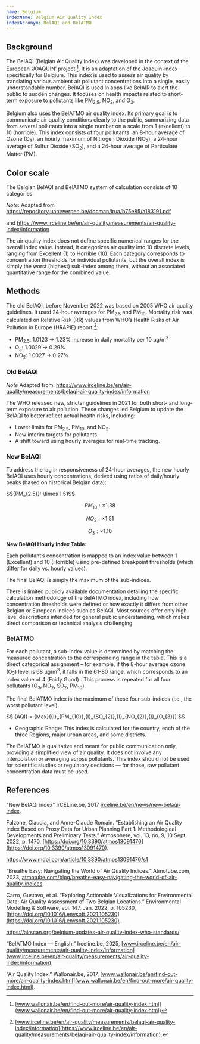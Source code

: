 ```yaml
---
name: Belgium
indexName: Belgium Air Quality Index
indexAcronym: BelAQI and BelATMO
---
```



## Background

The BelAQI (Belgian Air Quality Index) was developed in the context of the European ‘JOAQUIN’ project [^1]. It is an adaptation of 
the Joaquin-index specifically for Belgium. This index is used to assess air quality by translating various ambient air pollutant 
concentrations into a single, easily understandable number. BelAQI is used in apps like BelAIR to alert the public to sudden changes. 
It focuses on health impacts related to short-term exposure to pollutants like PM<sub>2.5</sub>, NO<sub>2</sub>, and O<sub>3</sub>. 

Belgium also uses the BelATMO air quality index. Its primary goal is to communicate air quality conditions clearly to the public, summarizing 
data from several pollutants into a single number on a scale from 1 (excellent) to 10 (horrible). This index consists of four pollutants: 
an 8-hour average of Ozone (O<sub>3</sub>), an hourly maximum of Nitrogen Dioxide (NO<sub>2</sub>), a 24-hour average of Sulfur Dioxide (SO<sub>2</sub>), and a 24-hour average of 
Particulate Matter (PM). 

## Color scale

The Belgian BelAQI and BelATMO system of calculation consists of 10 categories:

<ColorScale variant="oldBelAQI" index="belgium" value={false} />

_Note_: Adapted from https://repository.uantwerpen.be/docman/irua/b75e85/a183191.pdf 

and https://www.irceline.be/en/air-quality/measurements/air-quality-index/information 

<Admonition type="note">
  The air quality index does not define specific numerical ranges 
  for the overall index value. Instead, it categorizes air quality 
  into 10 discrete levels, ranging from Excellent (1) to Horrible 
  (10). Each category corresponds to concentration thresholds for 
  individual pollutants, but the overall index is simply the worst 
  (highest) sub-index among them, without an associated quantitative 
  range for the combined value.
</Admonition>

## Methods

The old BelAQI, before November 2022 was based on 2005 WHO air quality guidelines. It used 24-hour averages for PM<sub>2.5</sub> and PM<sub>10</sub>. Mortality risk was calculated on 
Relative Risk (RR) values from WHO’s Health Risks of Air Pollution in Europe (HRAPIE) report [^2]: 


- PM<sub>2.5</sub>: 1.0123 → 1.23% increase in daily mortality per 10 µg/m<sup>3</sup>
- O<sub>3</sub>: 1.0029 → 0.29%
- NO<sub>2</sub>: 1.0027 → 0.27%

### Old BelAQI

<BreakpointsTable variant="oldBelAQI" index="belgium" rangeValue={false}/>

_Note_ Adapted from: https://www.irceline.be/en/air-quality/measurements/belaqi-air-quality-index/information


The WHO released new, stricter guidelines in 2021 for both short- and long-term exposure to air pollution. These changes led Belgium to update the BelAQI to better 
reflect actual health risks, including:

- Lower limits for PM<sub>2.5</sub>, PM<sub>10</sub>, and NO<sub>2</sub>.
- New interim targets for pollutants.
- A shift toward using hourly averages for real-time tracking.    



### New BelAQI

<BreakpointsTable variant="newBelAQI" index="belgium" rangeValue={false}/>

To address the lag in responsiveness of 24-hour averages, the new hourly BelAQI uses hourly concentrations, derived using ratios of daily/hourly peaks (based on 
historical Belgian data):

<div class="latex-container">
$${PM_{2.5}}: \times 1.51$$

$${PM_{10}}: \times 1.38$$

$${NO_{2}}: \times 1.51$$

$${O_{3}}: \times 1.10$$
</div>

**New BelAQI Hourly Index Table:** 

<BreakpointsTable variant="newBelAQIHour" index="belgium" rangeValue={false}/>

Each pollutant’s concentration is mapped to an index value between 1 (Excellent) and 10 (Horrible) using pre-defined breakpoint thresholds (which differ for daily vs. hourly values).

The final BelAQI is simply the maximum of the sub-indices. 

<Admonition type="note">
  There is limited publicly available documentation detailing the specific 
  calculation methodology of the BelATMO index, including how concentration 
  thresholds were defined or how exactly it differs from other Belgian or 
  European indices such as BelAQI. Most sources offer only high-level descriptions 
  intended for general public understanding, which makes direct comparison or 
  technical analysis challenging.
</Admonition>

### BelATMO

<BreakpointsTable variant="BelAtmo" index="belgium" rangeValue={false}/>

For each pollutant, a sub-index value is determined by matching the measured concentration to the corresponding range in the table. This is a direct categorical assignment – for example, 
if the 8-hour average ozone (O<sub>3</sub>) level is 68 μg/m<sup>3</sup>, it falls in the 61-80 range, which corresponds to an index value of 4 (Fairly Good) . This process is repeated 
for all four pollutants (O<sub>3</sub>, NO<sub>2</sub>, SO<sub>2</sub>, PM<sub>10</sub>).

The final BelATMO index is the maximum of these four sub-indices (i.e., the worst pollutant level).

<div class="latex-container">
$$
{AQI} = {Max}({I}_{PM_{10}},{I}_{SO_{2}},{I}_{NO_{2}},{I}_{O_{3}})
$$
</div>

- Geographic Range: This index is calculated for the country, each of the three Regions, major urban areas, and some districts. 

<Admonition type="note">
  The BelATMO is qualitative and meant for public communication only, providing a 
  simplified view of air quality. It does not involve any interpolation or averaging 
  across pollutants. This index should not be used for scientific studies or regulatory 
  decisions — for those, raw pollutant concentration data must be used.
</Admonition>


## References

"New BelAQI index" irCELine.be, 2017 [irceline.be/en/news/new-belaqi-index](https://irceline.be/en/news/new-belaqi-index).

Falzone, Claudia, and Anne-Claude Romain. “Establishing an Air Quality Index Based on Proxy Data for Urban Planning Part 1: Methodological Developments and Preliminary Tests.” 
Atmosphere, vol. 13, no. 9, 10 Sept. 2022, p. 1470, [https://doi.org/10.3390/atmos13091470](https://doi.org/10.3390/atmos13091470).

https://www.mdpi.com/article/10.3390/atmos13091470/s1

“Breathe Easy: Navigating the World of Air Quality Indices.” Atmotube.com, 2023, [atmotube.com/blog/breathe-easy-navigating-the-world-of-air-quality-indices](atmotube.com/blog/breathe-easy-navigating-the-world-of-air-quality-indices).

Carro, Gustavo, et al. “Exploring Actionable Visualizations for Environmental Data: Air Quality Assessment of Two Belgian Locations.” Environmental Modelling & Software, vol. 147, Jan. 2022, p. 105230, [https://doi.org/10.1016/j.envsoft.2021.105230](https://doi.org/10.1016/j.envsoft.2021.105230).

https://airscan.org/belgium-updates-air-quality-index-who-standards/

“BelATMO Index — English.” Irceline.be, 2025, [www.irceline.be/en/air-quality/measurements/air-quality-index/information](www.irceline.be/en/air-quality/measurements/air-quality-index/information).

‌“Air Quality Index.” Wallonair.be, 2017, [www.wallonair.be/en/find-out-more/air-quality-index.html](www.wallonair.be/en/find-out-more/air-quality-index.html).

[^1]: [www.wallonair.be/en/find-out-more/air-quality-index.html](www.wallonair.be/en/find-out-more/air-quality-index.html)
[^2]: [www.irceline.be/en/air-quality/measurements/belaqi-air-quality-index/information](https://www.irceline.be/en/air-quality/measurements/belaqi-air-quality-index/information). 
[^3]: [www.irceline.be/en/air-quality/measurements/air-quality-index/information](https://www.irceline.be/en/air-quality/measurements/air-quality-index/information)
